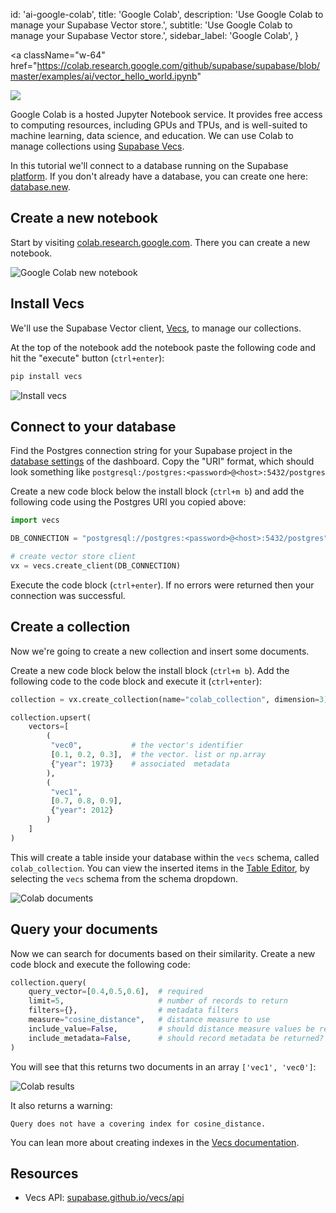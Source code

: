 
  id: 'ai-google-colab',
  title: 'Google Colab',
  description: 'Use Google Colab to manage your Supabase Vector store.',
  subtitle: 'Use Google Colab to manage your Supabase Vector store.',
  sidebar_label: 'Google Colab',
}

<a
  className="w-64"
  href="https://colab.research.google.com/github/supabase/supabase/blob/master/examples/ai/vector_hello_world.ipynb"
>
  <img src="/docs/img/ai/colab-badge.svg" />
</a>

Google Colab is a hosted Jupyter Notebook service. It provides free access to computing resources, including GPUs and TPUs, and is well-suited to machine learning, data science, and education. We can use Colab to manage collections using [Supabase Vecs](/docs/guides/ai/vecs-python-client).

In this tutorial we'll connect to a database running on the Supabase [platform](https://app.supabase.com/). If you don't already have a database, you can create one here: [database.new](https://database.new).

## Create a new notebook

Start by visiting [colab.research.google.com](https://colab.research.google.com/). There you can create a new notebook.

![Google Colab new notebook](/docs/img/ai/google-colab/colab-new.png)

## Install Vecs

We'll use the Supabase Vector client, [Vecs](/docs/guides/ai/vecs-python-client), to manage our collections.

At the top of the notebook add the notebook paste the following code and hit the "execute" button (`ctrl+enter`):

```py
pip install vecs
```

![Install vecs](/docs/img/ai/google-colab/install-vecs.png)

## Connect to your database

Find the Postgres connection string for your Supabase project in the [database settings](https://app.supabase.com/_/settings/database) of the dashboard. Copy the "URI" format, which should look something like `postgresql:/postgres:<password>@<host>:5432/postgres`

Create a new code block below the install block (`ctrl+m b`) and add the following code using the Postgres URI you copied above:

```py
import vecs

DB_CONNECTION = "postgresql://postgres:<password>@<host>:5432/postgres"

# create vector store client
vx = vecs.create_client(DB_CONNECTION)
```

Execute the code block (`ctrl+enter`). If no errors were returned then your connection was successful.

## Create a collection

Now we're going to create a new collection and insert some documents.

Create a new code block below the install block (`ctrl+m b`). Add the following code to the code block and execute it (`ctrl+enter`):

```py
collection = vx.create_collection(name="colab_collection", dimension=3)

collection.upsert(
    vectors=[
        (
         "vec0",           # the vector's identifier
         [0.1, 0.2, 0.3],  # the vector. list or np.array
         {"year": 1973}    # associated  metadata
        ),
        (
         "vec1",
         [0.7, 0.8, 0.9],
         {"year": 2012}
        )
    ]
)
```

This will create a table inside your database within the `vecs` schema, called `colab_collection`. You can view the inserted items in the [Table Editor](https://app.supabase.com/project/_/editor/), by selecting the `vecs` schema from the schema dropdown.

![Colab documents](/docs/img/ai/google-colab/colab-documents.png)

## Query your documents

Now we can search for documents based on their similarity. Create a new code block and execute the following code:

```py
collection.query(
    query_vector=[0.4,0.5,0.6],  # required
    limit=5,                     # number of records to return
    filters={},                  # metadata filters
    measure="cosine_distance",   # distance measure to use
    include_value=False,         # should distance measure values be returned?
    include_metadata=False,      # should record metadata be returned?
)
```

You will see that this returns two documents in an array `['vec1', 'vec0']`:

![Colab results](/docs/img/ai/google-colab/colab-results.png)

It also returns a warning:

```
Query does not have a covering index for cosine_distance.
```

You can lean more about creating indexes in the [Vecs documentation](https://supabase.github.io/vecs/api/#create-an-index).

## Resources

- Vecs API: [supabase.github.io/vecs/api](https://supabase.github.io/vecs/api)


